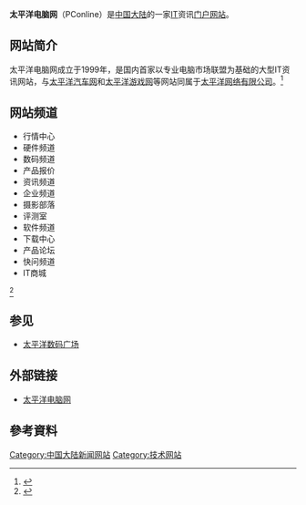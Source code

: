 '''太平洋电脑网'''（PConline）是[[中国大陆|中国大陆]]的一家[[IT|IT]]资讯[[门户网站|门户网站]]。

==网站简介==
太平洋电脑网成立于1999年，是国内首家以专业电脑市场联盟为基础的大型IT资讯网站，与[[太平洋汽车网|太平洋汽车网]]和[[太平洋游戏网|太平洋游戏网]]等网站同属于[[太平洋网络|太平洋网络有限公司]]。<ref>{{Cite web |url=http://corp.pconline.com.cn/ |title=太平洋网站群 |accessdate=2008-10-25 |archive-date=2008-10-14 |archive-url=https://web.archive.org/web/20081014002624/http://corp.pconline.com.cn/ |dead-url=no }}</ref>

==网站频道==
*行情中心
*硬件频道
*数码频道
*产品报价
*资讯频道
*企业频道
*摄影部落
*评测室
*软件频道
*下载中心
*产品论坛
*快问频道
*IT商城
<ref>{{Cite web |url=http://corp.pconline.com.cn/index-online.htm |title=太平洋电脑网网站介绍 |accessdate=2008-10-25 |archive-date=2008-09-11 |archive-url=https://web.archive.org/web/20080911213127/http://corp.pconline.com.cn/index-online.htm |dead-url=no }}</ref>

==参见==
*[[太平洋数码广场|太平洋数码广场]]

==外部链接==
*[http://www.pconline.com.cn/ 太平洋电脑网]{{Wayback|url=http://www.pconline.com.cn/ |date=20201005090706 }}

==參考資料==
<div class="references-small">
<references />
</div>
{{网站小作品}}
[[Category:中国大陆新闻网站|Category:中国大陆新闻网站]]
[[Category:技术网站|Category:技术网站]]